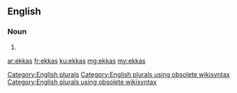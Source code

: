 ==English==

===Noun===
{{head|en}}

# {{plural of|ekka}}

[[Category:English plurals]][[Category:English plurals using obsolete wikisyntax]][[Category:English plurals using obsolete wikisyntax]]

[[ar:ekkas]]
[[fr:ekkas]]
[[ku:ekkas]]
[[mg:ekkas]]
[[my:ekkas]]